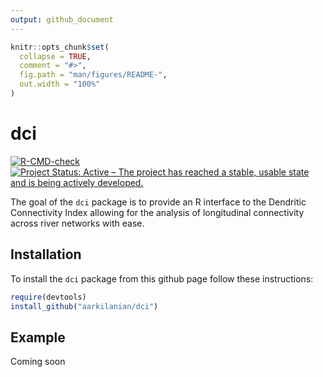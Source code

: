 ```yaml
---
output: github_document
---
```


<!-- README.md is generated from README.Rmd. Please edit that file -->

```r
knitr::opts_chunk$set(
  collapse = TRUE,
  comment = "#>",
  fig.path = "man/figures/README-",
  out.width = "100%"
)
```

# dci

<!-- badges: start -->
[![R-CMD-check](https://github.com/aarkilanian/dci/workflows/R-CMD-check/badge.svg)](https://github.com/aarkilanian/dci/actions)
[![Project Status: Active – The project has reached a stable, usable state and is being actively developed.](https://www.repostatus.org/badges/latest/active.svg)](https://www.repostatus.org/#active)
<!-- badges: end -->

The goal of the `dci` package is to provide an R interface to the Dendritic Connectivity Index allowing for the analysis of longitudinal connectivity across river networks with ease.

## Installation

To install the `dci` package from this github page follow these instructions:
```r
require(devtools)
install_github("aarkilanian/dci")
```


## Example

Coming soon
